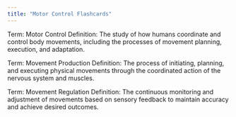 ```yaml
---
title: "Motor Control Flashcards"
---
```


Term: Motor Control
Definition: The study of how humans coordinate and control body movements, including the processes of movement planning, execution, and adaptation.

Term: Movement Production
Definition: The process of initiating, planning, and executing physical movements through the coordinated action of the nervous system and muscles.

Term: Movement Regulation
Definition: The continuous monitoring and adjustment of movements based on sensory feedback to maintain accuracy and achieve desired outcomes.
